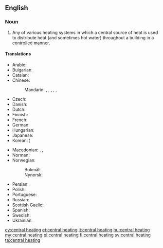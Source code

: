 ==English==

===Noun===
{{wikipedia}}
{{en-noun|-}}

# Any of various heating systems in which a central source of heat is used to distribute heat (and sometimes hot water) throughout a building in a controlled manner.

====Translations====
{{trans-top|heating system}}
* Arabic: {{t|ar|تَدْفِئَة مَرْكَزِيَّة|f}}
* Bulgarian: {{t|bg|централно отопление|n}}
* Catalan: {{t|ca|calefacció central|f}}
* Chinese:
*: Mandarin: {{t|cmn|集中供熱|sc=Hani}}, {{t|cmn|集中供热|tr=jízhōng gōngrè|sc=Hani}}, {{t|cmn|中央暖氣系統|sc=Hani}}, {{t|cmn|中央暖气系统|tr=zhōngyāng nuǎnqì xìtǒng|sc=Hani}}, {{qualifier|abbreviation}} {{t+|cmn|暖氣|sc=Hani}}, {{t+|cmn|暖气|tr=nuǎnqì|sc=Hani}}
* Czech: {{t+|cs|ústřední topení|n}}
* Danish: {{t+|da|centralvarme|c}}
* Dutch: {{t+|nl|centrale verwarming|f}}
* Finnish: {{t|fi|keskuslämmitys}}
* French: {{t|fr|chauffage central|m}}
* German: {{t+|de|Zentralheizung|f}}
* Hungarian: {{t+|hu|központi fűtés}}
* Japanese: {{t|ja|セントラルヒーティング|tr=sentoraruhītingu}}
* Korean: {{t|ko|중앙 난방|sc=Hang}} {{t+|ko|中央煖房|sc=Hani}})
{{trans-mid}}
* Macedonian: {{t|mk|парно|n|tr=párno}}, {{t|mk|парно греење|n|tr=párno gréenje}}, {{t|mk|централно греење|n|tr=céntralno gréenje}}
* Norman: {{t|nrf|caûffage central|m}}
* Norwegian:
*: Bokmål: {{t|nb|sentralvarme|m}}
*: Nynorsk: {{t|nn|sentralvarme|m}}
* Persian: {{t+|fa|شوفاژ|tr=šofâž|sc=fa-Arab}}
* Polish: {{t|pl|centralne ogrzewanie|n}}
* Portuguese: {{t+|pt|calefação|f}}
* Russian: {{t|ru|центра́льное отопле́ние|n}}
* Scottish Gaelic: {{t|gd|teasachadh meadhanach|m}}
* Spanish: {{t|es|calefacción central|f}}
* Swedish: {{t|sv|centralvärme|c}}
* Ukrainian: {{t-needed|uk}}
{{trans-bottom}}

[[cy:central heating]]
[[et:central heating]]
[[it:central heating]]
[[hu:central heating]]
[[my:central heating]]
[[pl:central heating]]
[[fi:central heating]]
[[sv:central heating]]
[[ta:central heating]]